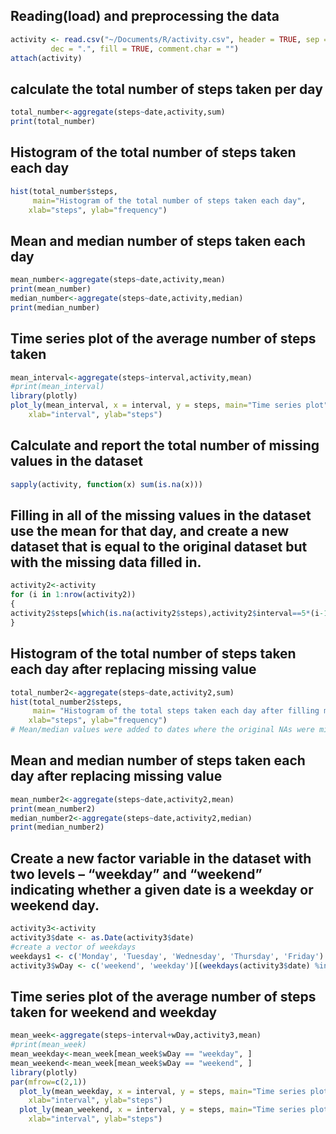 

## Reading(load) and preprocessing the data
```r
activity <- read.csv("~/Documents/R/activity.csv", header = TRUE, sep = ",", quote = "\"",
         dec = ".", fill = TRUE, comment.char = "")
attach(activity)
```
## calculate the total number of steps taken per day
```r
total_number<-aggregate(steps~date,activity,sum)
print(total_number)
```

## Histogram of the total number of steps taken each day
```r
hist(total_number$steps,
     main="Histogram of the total number of steps taken each day", 
  	xlab="steps", ylab="frequency") 
```
## Mean and median number of steps taken each day

```r
mean_number<-aggregate(steps~date,activity,mean)
print(mean_number)
median_number<-aggregate(steps~date,activity,median)
print(median_number)
```

## Time series plot of the average number of steps taken
```r
mean_interval<-aggregate(steps~interval,activity,mean)
#print(mean_interval)
library(plotly)
plot_ly(mean_interval, x = interval, y = steps, main="Time series plot",
  	xlab="interval", ylab="steps")  

```

## Calculate and report the total number of missing values in the dataset 
```r
sapply(activity, function(x) sum(is.na(x)))
```
## Filling in all of the missing values in the dataset use the mean for that day, and create a new dataset that is equal to the original dataset but with the missing data filled in.
```r
activity2<-activity
for (i in 1:nrow(activity2))
{
activity2$steps[which(is.na(activity2$steps),activity2$interval==5*(i-1))]<- mean(activity$steps[activity$interval==5*(i-1)], na.rm = TRUE)
}
```
## Histogram of the total number of steps taken each day after replacing missing value
```r
total_number2<-aggregate(steps~date,activity2,sum)
hist(total_number2$steps,
     main= "Histogram of the total steps taken each day after filling missing value", 
  	xlab="steps", ylab="frequency")  
# Mean/median values were added to dates where the original NAs were missing, other date's mean/median values stay the same. After imputing missing data, the estimates of the total daily number of steps have a higher frequency at lower steps
```
## Mean and median number of steps taken each day after replacing missing value

```r
mean_number2<-aggregate(steps~date,activity2,mean)
print(mean_number2)
median_number2<-aggregate(steps~date,activity2,median)
print(median_number2)
```
## Create a new factor variable in the dataset with two levels -- "weekday" and "weekend" indicating whether a given date is a weekday or weekend day.
```r
activity3<-activity
activity3$date <- as.Date(activity3$date)
#create a vector of weekdays
weekdays1 <- c('Monday', 'Tuesday', 'Wednesday', 'Thursday', 'Friday')
activity3$wDay <- c('weekend', 'weekday')[(weekdays(activity3$date) %in% weekdays1)+1L]
```
## Time series plot of the average number of steps taken for weekend and weekday
```r
mean_week<-aggregate(steps~interval+wDay,activity3,mean)
#print(mean_week)
mean_weekday<-mean_week[mean_week$wDay == "weekday", ]
mean_weekend<-mean_week[mean_week$wDay == "weekend", ]
library(plotly)
par(mfrow=c(2,1))
  plot_ly(mean_weekday, x = interval, y = steps, main="Time series plot for weekday",
  	xlab="interval", ylab="steps")
  plot_ly(mean_weekend, x = interval, y = steps, main="Time series plot for weekend",
  	xlab="interval", ylab="steps")


```
